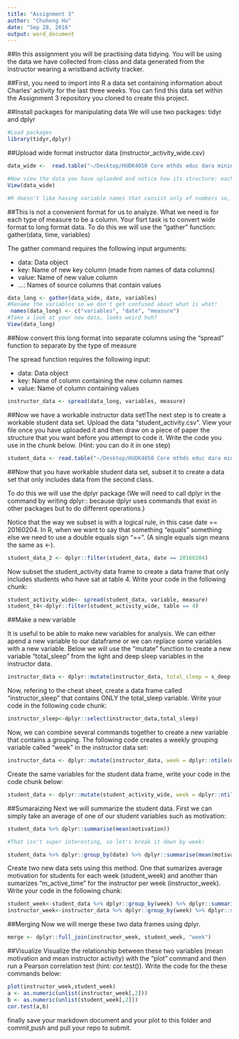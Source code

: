 ```yaml
---
title: "Assignment 3"
author: "Chuheng Hu"
date: "Sep 28, 2016"
output: word_document
---
```

##In this assignment you will be practising data tidying. You will be using the data we have collected from class and data generated from the instructor wearing a wristband activity tracker.

##First, you need to import into R a data set containing information about Charles' activity for the last three weeks. You can find this data set within the Assignment 3 repository you cloned to create this project.

##Install packages for manipulating data
We will use two packages: tidyr and dplyr
```r

#Load packages
library(tidyr,dplyr)
```

##Upload wide format instructor data (instructor_activity_wide.csv)
```r
data_wide <-  read.table("~/Desktop/HUDK4050 Core mthds educ dara mining/RSTUDIO/CLASS 7/instructor_activity_wide.csv", sep = ",", header = TRUE)

#Now view the data you have uploaded and notice how its structure: each variable is a date and each row is a type of measure.
View(data_wide)

#R doesn't like having variable names that consist only of numbers so, as you can see, every variable starts with the letter "X". The numbers represent dates in the format year-month-day.#


```

##This is not a convenient format for us to analyze. What we need is for each type of measure to be a column. Your fisrt task is to convert wide format to long format data. To do this we will use the "gather" function: gather(data, time, variables)

The gather command requires the following input arguments:

- data: Data object
- key: Name of new key column (made from names of data columns)
- value: Name of new value column
- ...: Names of source columns that contain values

```r
data_long <- gather(data_wide, date, variables)
#Rename the variables so we don't get confused about what is what!
 names(data_long) <- c("variables", "date", "measure")
#Take a look at your new data, looks weird huh?
View(data_long)
```
##Now convert this long format into separate columns using the "spread" function to separate by the type of measure

The spread function requires the following input:

- data: Data object
- key: Name of column containing the new column names
- value: Name of column containing values

```r
instructor_data <- spread(data_long, variables, measure)
```

##Now we have a workable instructor data set!The next step is to create a workable student data set. Upload the data "student_activity.csv". View your file once you have uploaded it and then draw on a piece of paper the structure that you want before you attempt to code it. Write the code you use in the chunk below. (Hint: you can do it in one step)

```r
student_data <- read.table("~/Desktop/HUDK4050 Core mthds educ dara mining/RSTUDIO/CLASS 7/student_activity.csv", sep = ",", header = TRUE)

```

##Now that you have workable student data set, subset it to create a data set that only includes data from the second class. 

To do this we will use the dplyr package (We will need to call dplyr in the command by writing dplyr:: because dplyr uses commands that exist in other packages but to do different operations.) 

Notice that the way we subset is with a logical rule, in this case date == 20160204. In R, when we want to say that something "equals" something else we need to use a double equals sign "==". (A single equals sign means the same as <-).

```r
student_data_2 <- dplyr::filter(student_data, date == 20160204)
```

Now subset the student_activity data frame to create a data frame that only includes students who have sat at table 4. Write your code in the following chunk:

```r
student_activity_wide<- spread(student_data, variable, measure)
student_t4<-dplyr::filter(student_activity_wide, table == 4)

```

##Make a new variable

It is useful to be able to make new variables for analysis. We can either apend a new variable to our dataframe or we can replace some variables with a new variable. Below we will use the "mutate" function to create a new variable "total_sleep" from the light and deep sleep variables in the instructor data.

```r
instructor_data <- dplyr::mutate(instructor_data, total_sleep = s_deep + s_light)
```

Now, refering to the cheat sheet, create a data frame called "instructor_sleep" that contains ONLY the total_sleep variable. Write your code in the following code chunk:

```r
instructor_sleep<-dplyr::select(instructor_data,total_sleep)
```

Now, we can combine several commands together to create a new variable that contains a grouping. The following code creates a weekly grouping variable called "week" in the instructor data set:

```r
instructor_data <- dplyr::mutate(instructor_data, week = dplyr::ntile(date, 3))
```

Create the same variables for the student data frame, write your code in the code chunk below:
```r
student_data <- dplyr::mutate(student_activity_wide, week = dplyr::ntile(date, 3))
```

##Sumaraizing
Next we will summarize the student data. First we can simply take an average of one of our student variables such as motivation:

```r
student_data %>% dplyr::summarise(mean(motivation))

#That isn't super interesting, so let's break it down by week:

student_data %>% dplyr::group_by(date) %>% dplyr::summarise(mean(motivation))
```

Create two new data sets using this method. One that sumarizes average motivation for students for each week (student_week) and another than sumarizes "m_active_time" for the instructor per week (instructor_week). Write your code in the following chunk:

```r
student_week<-student_data %>% dplyr::group_by(week) %>% dplyr::summarise(mean(motivation))
instructor_week<-instructor_data %>% dplyr::group_by(week) %>% dplyr::summarise(mean(m_active_time))
```

##Merging
Now we will merge these two data frames using dplyr. 

```r
merge <- dplyr::full_join(instructor_week, student_week, "week")
```

##Visualize
Visualize the relationship between these two variables (mean motivation and mean instructor activity) with the "plot" command and then run a Pearson correlation test (hint: cor.test()). Write the code for the these commands below:

```r
plot(instructor_week,student_week)
a <- as.numeric(unlist(instructor_week[,2]))
b <- as.numeric(unlist(student_week[,2]))
cor.test(a,b)
```

finally save your markdown document and your plot to this folder and commit,push and pull your repo to submit.